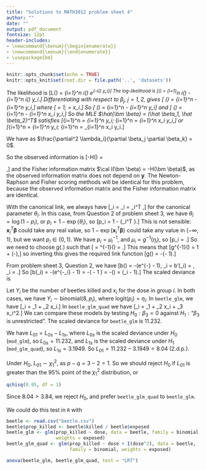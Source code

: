 ```yaml
---
title: "Solutions to MATH3012 problem sheet 4"
author: ""
date: ""
output: pdf_document
fontsize: 12pt
header-includes:
- \newcommand{\benum}{\begin{enumerate}}
- \newcommand{\eenum}{\end{enumerate}}
- \usepackage{bm}
---
```


```r
knitr::opts_chunk$set(echo = TRUE)
knitr::opts_knit$set(root.dir = file.path('..', 'datasets'))
```

\benum
\item 
\benum
\item 
The likelihood is
\[L(\bm \beta) = \prod_{i=1}^n \lambda_i(\bm \beta) e^{-\lambda_i(\bm \beta) y_i}\]
The log-likelihood is
\[\ell(\bm \beta) = \sum_{i=1}^n \log \lambda_i(\bm \beta) - \sum_{i=1}^n \lambda_i(\bm \beta) y_i.\]
Differentiating with respect to $\beta_j$, $j = 1, 2$, gives
\[\frac{\partial}{\partial \beta_j} \ell(\bm \beta) = \sum_{i=1}^n \frac{1}{\lambda_i(\bm \beta)} \frac{\partial \lambda_i}{\partial \beta_j} - \sum_{i=1}^n \frac{\partial \lambda_i}{\partial \beta_j} y_i,\]
where
\[\frac{\partial \lambda_i}{\partial \beta_1} = 1; \qquad \frac{\partial \lambda_i}{\partial \beta_2} = x_i.\]
So
\[\frac{\partial}{\partial \beta_1} \ell(\bm \beta) = \sum_{i=1}^n \frac{1}{\lambda_i(\bm \beta)} - \sum_{i=1}^n y_i\]
and
\[\frac{\partial}{\partial \beta_2} \ell(\bm \beta) = \sum_{i=1}^n \frac{x_i}{\lambda_i(\bm \beta)}  - \sum_{i=1}^n x_i y_i,\]
So the MLE $\hat{\bm \beta} = (\hat \beta_1, \hat \beta_2)^T$ satisfies
\[\sum_{i=1}^n \frac{1}{\lambda_i(\hat{\bm \beta})} = \sum_{i=1}^n y_i; \qquad
\sum_{i=1}^n \frac{x_i}{\lambda_i(\hat{\bm \beta})}  = \sum_{i=1}^n x_i y_i,\]
or
\[\sum_{i=1}^n \frac{1}{\hat \beta_1 + \hat \beta_2 x_i} = \sum_{i=1}^n y_i; \qquad
\sum_{i=1}^n \frac{x_i}{\hat \beta_1 + \hat \beta_2 x_i}  = \sum_{i=1}^n x_i y_i.\]
\item 
We have 
\begin{align*}
H_{jk}(\bm \beta) &= \frac{\partial^2}{\partial \beta_j \partial \beta_k} \ell(\bm \beta) \\
&=  \sum_{i=1}^n \frac{\partial}{\partial \beta_k} \left(\frac{1}{\lambda_i(\bm \beta)} \frac{\partial \lambda_i}{\partial \beta_j} - \frac{\partial \lambda_i}{\partial \beta_j} y_i\right) \\
&= \sum_{i=1}^n \frac{-1}{\lambda_i(\bm \beta)^2}\frac{\partial \lambda_i}{\partial \beta_j}\frac{\partial \lambda_i}{\partial \beta_k} + \frac{1}{\lambda_i(\bm \beta)}\frac{\partial^2 \lambda_i}{\partial \beta_j \partial \beta_k} - \frac{\partial^2 \lambda_i}{\partial \beta_j \partial \beta_k} y_i \\
&= - \sum_{i=1}^n \frac{1}{\lambda_i(\bm \beta)^2}\frac{\partial \lambda_i}{\partial \beta_j}\frac{\partial \lambda_i}{\partial \beta_k} 
\end{align*}
as $\frac{\partial^2 \lambda_i}{\partial \beta_j \partial \beta_k} = 0$.

So the observed information is
\[-H(\bm \beta) = \begin{pmatrix}
\sum_{i=1}^n \frac{1}{(\beta_1 + \beta_2 x_i)^2} &  \sum_{i=1}^n \frac{x_i}{(\beta_1 + \beta_2 x_i)^2} \\
\sum_{i=1}^n \frac{x_i}{(\beta_1 + \beta_2 x_i)^2} & \sum_{i=1}^n \frac{x_i^2}{(\beta_1 + \beta_2 x_i)^2}
\end{pmatrix},\]
and the Fisher information matrix $\cal I(\bm \beta) = -H(\bm \beta)$, as the observed
information matrix does not depend on $\bm y$. The Newton-Raphson and Fisher scoring methods
will be identical for this problem, because the observed information matrix and the Fisher
information matrix are identical.
\eenum

\item 
\benum
\item With the canonical link, we always have
\[\theta_i = \eta_i = \bm{x}_i^T \bm{\beta},\]
for the canonical parameter $\theta_i$. In this case,
from Question 2 of problem sheet 3, we have
$\theta_i = \log(1 - p_i)$, or $p_i = 1 - \exp\{\theta_i\}$, so
\[p_i = 1 - \exp\{\bm{x}_i^T \bm{\beta}\}.\]
This is not sensible: $\bm{x}_i^T \bm{\beta}$ could take any real value,
so $1 - \exp\{\bm{x}_i^T \bm{\beta}\}$ could take any value in $(-\infty, 1)$,
but we want $p_i \in (0, 1)$.
\item
We have $p_i = \mu_i^{-1}$, and
$\mu_i = g^{-1}(\eta_i)$, so
\[p_i = \frac{1}{g^{-1}(\eta_i)}.\]
So we need to choose $g(.)$ such that
\[\frac{1}{g^{-1}(\eta)} = \text{logit}^{-1}(\eta) = \frac{\exp(\eta)}{1 + \exp(\eta)}.\]
This means that
\[g^{-1}(\eta) = 1 + \exp(-\eta),\]
so inverting this gives the required link function
\[g(\mu) = -\log(\mu - 1).\]
\item From problem sheet 3, Question 2, we have
\[b(\theta) = -\log(e^{-\theta} - 1),
\qquad \mu_i = b'(\theta_i) = \frac{1}{1 - e^\theta_i},
\qquad \theta_i = \log \frac{\mu_i - 1}{\mu_i}.\]
So
\[b(\theta_i) =  -\log(e^{-\theta_i} - 1) = -\log \left( \frac{\mu_i}{\mu_i - 1} - 1 \right) 
= -\log \left(\frac{1}{\mu_i - 1}\right) = \log(\mu_i - 1).\]
The scaled deviance is
\begin{align*}
L_{0s} &= 2\sum_{i=1}^n {y_i[\hat{\theta}^{(s)}_i-\hat{\theta}^{(0)}_i]
-[b(\hat{\theta}^{(s)}_i)-b(\hat{\theta}^{(0)}_i)]}\\
&=2\sum_{i=1}^n{y_i\left[\log \frac{\hat \mu_i^{(s)} - 1}{\hat \mu_i^{(s)}}- \log \frac{\hat \mu_i^{(0)} - 1}{\hat \mu_i^{(0)}}\right]
-\left[\log(\hat\mu_i^{(s)} - 1) - \log(\hat\mu_i^{(0)} - 1) \right]}.
\end{align*}
\eenum

\item
\benum
\item Let $Y_i$ be the number of beetles killed
and $x_i$ for the dose in group $i$.
In both cases, we have $Y_i \sim \text{binomial}(8, p_i)$,
where $\text{logit}(p_i) = \eta_i$. 
In `beetle_glm`, we have
\[\eta_i = \beta_1 + \beta_2 x_i.\]
In `beetle_glm_quad` we have
\[\eta_i = \beta_1 + \beta_2 x_i + \beta_3 x_i^2.\]
We can compare these models by testing
$H_0: \beta_3 = 0$ against $H_1: \text{``$\beta_3$ is unrestricted''}$.
\item The scaled deviance for `beetle_glm` is 11.232.
\item We have $L_{01} = L_{0s} - L_{1s},$
where $L_{0s}$ is the scaled deviance under $H_0$ (`mod_glm`), 
so $L_{0s} = 11.232$, and $L_{1s}$ is the scaled deviance under $H_1$
(`mod_glm_quad`), so $L_{1s} = 3.1949$. So $L_{01} = 11.232 - 3.1949 = 8.04$ (2.d.p.).

Under $H_0$, $L_{01} \sim \chi^2_1$, as $p - q = 3 - 2 = 1$.
So we should reject $H_0$ if $L_{01}$ is greater than the $95\%$
point of the $\chi^2_1$ distribution, or
```r
qchisq(0.95, df = 1)
```
Since $8.04 > 3.84$, we reject $H_0$, and prefer `beetle_glm_quad`
to `beetle_glm`.

We could do this test in `R` with
```r
beetle <- read.csv("beetle.csv")
beetle$prop_killed <- beetle$killed / beetle$exposed
beetle_glm <- glm(prop_killed ~ dose, data = beetle, family = binomial,
                  weights = exposed)
beetle_glm_quad <- glm(prop_killed ~ dose + I(dose^2), data = beetle, 
                       family = binomial, weights = exposed)
```

```r
anova(beetle_glm, beetle_glm_quad, test = "LRT")
```

\eenum
\eenum
